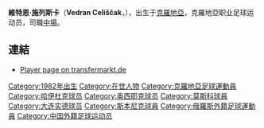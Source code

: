 {{Football player infobox
| playername= 施列斯卡
| fullname =
| nickname =
| image =[[File:Vedran_Celišćak_15032009.jpg|130px]]
| dateofbirth = {{Birth date and age|1982|7|16|mf=y}}
| cityofbirth =
| countryofbirth =  克羅地亞
| height = {{height|meters=1.80}}
| currentclub  = {{tsl|en|NK Croatia Sesvete||塞斯维特}}
| position = [[中場|中場]]
| youthyears = ?-1998
| youthclubs = [[斯拉文貝魯波足球俱樂部|斯拉文]]
| years = 1998-2000<br />2001<br />2001-2002<br />2002-2003<br />2004<br />2005<br />2006-2008<br />2008<br />2008-2009<br />2009-present
| clubs = [[夏積杜克|夏積杜克]]<br />[[奧西耶克足球俱樂部|奧西耶克]] (借用)<br />[[里耶卡足球俱樂部|里耶卡]]<br />[[FC莫斯科|FC莫斯科]]<br />[[奧廖爾足球會|奧約爾]] (借用)<br />{{tsl|en|NK Posušje||波苏斯耶}}<br />[[梅吉慕捷足球俱樂部|梅吉慕捷]]<br />[[大連海昌|大連海昌]]<br />[[斯本尼克足球俱樂部|斯本尼克]]<br />{{tsl|en|NK Croatia Sesvete||塞斯维特}}
| caps(goals) =
| nationalyears =
| nationalteam =
| nationalcaps(goals) =
| pcupdate =
| ntupdate =
}}

'''維特恩·施列斯卡'''（'''Vedran Celiščak'''，{{bd|1982年|07月16日|||A}}），出生于[[克羅地亞|克羅地亞]]，克羅地亞职业足球运动员，司職[[中場|中場]]。

==連結==
* {{de icon}} [https://web.archive.org/web/20080414034904/http://www.transfermarkt.de/de/spieler/37785/vedranceliscak/profil.html Player page on transfermarkt.de]

{{DEFAULTSORT:Celiscak, Vedran}}
[[Category:1982年出生|Category:1982年出生]]
[[Category:在世人物|Category:在世人物]]
[[Category:克羅地亞足球運動員|Category:克羅地亞足球運動員]]
[[Category:哈伊杜克球员|Category:哈伊杜克球员]]
[[Category:奥西耶克球员|Category:奥西耶克球员]]
[[Category:莫斯科球員|Category:莫斯科球員]]
[[Category:大连实德球员|Category:大连实德球员]]
[[Category:斯本尼克球員|Category:斯本尼克球員]]
[[Category:俄羅斯外籍足球運動員|Category:俄羅斯外籍足球運動員]]
[[Category:中国外籍足球运动员|Category:中国外籍足球运动员]]
